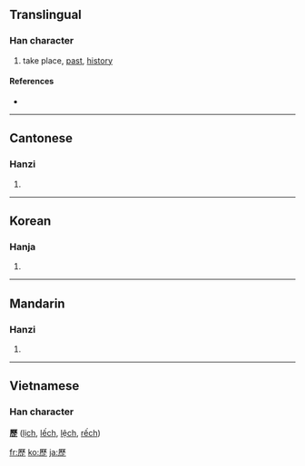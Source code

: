 {{see|歴|历}}
==Translingual==

===Han character===
{{Han char|rn=77|rad=止|as=12|sn=16|four=7121<sub>1</sub>|canj=一竹木一 (MHDM)}}

# take place, [[past]], [[history]]

====References====
* {{Han ref|kx=0577.140|dkj=16340|dj=0968.090|hdz=21445.090|uh=6B77|ud=27511|bh=BEFA|bd=48890}}

----

==Cantonese==

===Hanzi===
{{yue-hanzi|jyut=|y=lik6}}

# {{defn|Cantonese}}

----

==Korean==

===Hanja===
{{ko-hanja|hangeul=력>역|eumhun=|rv=ryeok>yeok|mr=ryŏk>yŏk|y=lyek>yek}}

# {{defn|Korean}}

----

==Mandarin==

===Hanzi===
{{cmn-hanzi|sim=历|pin=[[lì]] ([[li4]])|wg=li<sup>4</sup>}}

# {{defn|Mandarin}}

----

==Vietnamese==
===Han character===
'''歷''' ([[lịch]], [[lếch]], [[lệch]], [[rếch]])

[[fr:歷]]
[[ko:歷]]
[[ja:歷]]